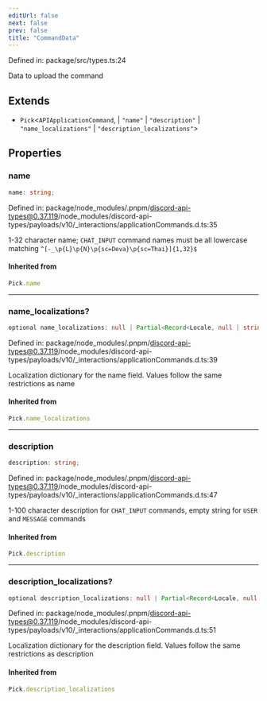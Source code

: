 ```yaml
---
editUrl: false
next: false
prev: false
title: "CommandData"
---
```


Defined in: package/src/types.ts:24

Data to upload the command

## Extends

- `Pick`\<`APIApplicationCommand`, 
  \| `"name"`
  \| `"description"`
  \| `"name_localizations"`
  \| `"description_localizations"`\>

## Properties

### name

```ts
name: string;
```

Defined in: package/node\_modules/.pnpm/discord-api-types@0.37.119/node\_modules/discord-api-types/payloads/v10/\_interactions/applicationCommands.d.ts:35

1-32 character name; `CHAT_INPUT` command names must be all lowercase matching `^[-_\p{L}\p{N}\p{sc=Deva}\p{sc=Thai}]{1,32}$`

#### Inherited from

```ts
Pick.name
```

***

### name\_localizations?

```ts
optional name_localizations: null | Partial<Record<Locale, null | string>>;
```

Defined in: package/node\_modules/.pnpm/discord-api-types@0.37.119/node\_modules/discord-api-types/payloads/v10/\_interactions/applicationCommands.d.ts:39

Localization dictionary for the name field. Values follow the same restrictions as name

#### Inherited from

```ts
Pick.name_localizations
```

***

### description

```ts
description: string;
```

Defined in: package/node\_modules/.pnpm/discord-api-types@0.37.119/node\_modules/discord-api-types/payloads/v10/\_interactions/applicationCommands.d.ts:47

1-100 character description for `CHAT_INPUT` commands, empty string for `USER` and `MESSAGE` commands

#### Inherited from

```ts
Pick.description
```

***

### description\_localizations?

```ts
optional description_localizations: null | Partial<Record<Locale, null | string>>;
```

Defined in: package/node\_modules/.pnpm/discord-api-types@0.37.119/node\_modules/discord-api-types/payloads/v10/\_interactions/applicationCommands.d.ts:51

Localization dictionary for the description field. Values follow the same restrictions as description

#### Inherited from

```ts
Pick.description_localizations
```
